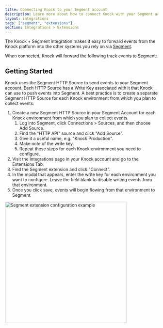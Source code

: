 ```yaml
---
title: Connecting Knock to your Segment account
description: Learn more about how to connect Knock with your Segment account.
layout: integrations
tags: ["segment", "extensions"]
section: Integrations > Extensions
---
```



The Knock + Segment integration makes it easy to forward events from the Knock platform into the other systems you rely on via [Segment](https://segment.io).

When connected, Knock will forward the following track events to Segment:

<Table
  headers={["Event", "Description"]}
  rows={[
    [
      "Notification sent",
      "Occurs when a message is successfully sent to a channel provider.",
    ],
    [
      "Notification delivered",
      "Occurs when a message is marked as delivered to the user by the provider. This is only available on email providers with delivery tracking enabled.",
    ],
    ["Notification undelivered", "Occurs when a message delivery attempt fails permanently. Delivery will not be retried."],
    ["Notification seen", "Occurs when a message is seen by its recipient."],
    [
      "Notification unseen",
      "Occurs when a message is marked unseen by the recipient.",
    ],
    [
      "Notification read",
      "Occurs when a message is marked as read by its recipient.",
    ],
    [
      "Notification unread",
      "Occurs when a message is marked unread by the recipient.",
    ],
    ["Notification archived", "Occurs when a message is archived by its recipient."],
    [
      "Notification unarchived",
      "Occurs when a message is unarchived by its recipient.",
    ],
    [
      "Notification clicked",
      "Occurs when a link is clicked by the message recipient. This is only available when Knock link tracking is enabled."
    ],
    [
      "Notification interacted",
      "Occurs when a recipient interacts with a message. This is only available when Knock link tracking is enabled."
    ]
  ]}
/>

## Getting Started

Knock uses the Segment HTTP Source to send events to your Segment account. Each HTTP Source has a Write Key associated with it that Knock can use to push events into Segment. A best practice is to create a separate Segment HTTP Source for each Knock environment from which you plan to collect events.

1. Create a new Segment HTTP Source in your Segment Account for each Knock environment from which you plan to collect events.
    1. Log into Segment, click Connections > Sources, and then choose Add Source.
    2. Find the "HTTP API" source and click "Add Source".
    3. Give it a useful name, e.g. "Knock Production".
    4. Make note of the write key.
    5. Repeat these steps for each Knock environment you need to configure.
2. Visit the Integrations page in your Knock account and go to the Extensions Tab.
3. Find the Segment extension and click "Connect".
4. In the modal that appears, enter the write key for each environment you want to configure. Leave the field blank to disable writing events from that environment.
5. Once you click save, events will begin flowing from that environment to Segment.

<img width="400" src="/images/integrations/extensions/segment_modal.png" alt="Segment extension configuration example"/>